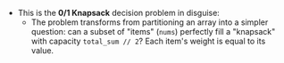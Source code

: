- This is the **0/1 Knapsack** decision problem in disguise:
    - The problem transforms from partitioning an array into a simpler question:             can a subset of "items" (`nums`) perfectly fill a "knapsack" with capacity `total_sum // 2`?             Each item's weight is equal to its value.